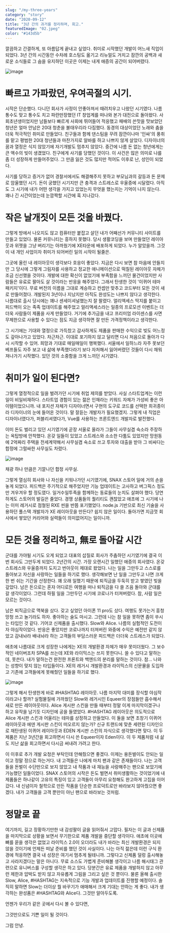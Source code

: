 ```yaml
---
slug: "/my-three-years"
category: "story"
date: "2020-09-12"
title: "3년 간의 과거를 정리하며, 회고."
featuredImage: "02.jpeg"
color: "#143d5b"
---
```


깔끔하고 간결하게, 또 아름답게 끝내고 싶었다. 취미로 시작했던 개발이 어느새 직업이 되었다. 3년 간의 시간동안 수차례 호스팅도 옮기고 리뉴얼도 거치고 잠깐의 공백과 새로운 소식들로 그 숨을 유지하던 이곳은 이제는 내게 애증의 공간이 되어버렸다.

![image](01.jpeg)

# 빠르고 가파랐던, 우여곡절의 시기.

시작은 단순했다. 다니던 회사가 사정이 안좋아져서 때려치우고 나왔던 시기였다. 나름 통수도 맞고 통수도 치고 파란만장했던 IT 창업계를 떠나와 본가 대전으로 돌아왔다. 사회초년생이었지만 남들보다 빠르게 사회에 뛰어들어 적응했고 패배의 쓴맛을 맛보았던 청년은 얼마 안남은 20대 청춘을 불태우리라 다짐했다. 동경의 대상이었던 노래와 춤을 더욱 적극적인 취미로 만들었다. 친구들과 함께 댄스팀을 꾸려 잠깐이나마 '인싸'의 풍취를 맡고 평범한 20대 청년들과 마찬가지로 알바를 하고 나쁘지 않게 살았다. 디자이너의 꿈과 열정은 식지 않았기에 자기개발도 멈추지 않았다. 중간에 나름 돈 없는 청년에게는 큰 액수의 빚이 생겼었다. 친구에게 사기를 당했던 것이다. 이 사건은 많은 의미로 나를 좀 더 성장하게 만들어주었다. 그 만큼 잃은 것도 많지만 적어도 이후로 난, 성인이 되었다.

사기를 당하고 증거가 없어 경찰서에서도 해결해주지 못하고 부모님과의 갈등과 돈 문제로 암울했던 시기. 돈이 궁했던 시기지만 큰 충격과 스트레스로 우울증에 시달렸다. 아직도 그 시기에 내가 어떤 생각을 가지고 있었는지 무엇을 했는지는 기억이 나지 않는다. 꽤나 긴 시간이었는데 눈깜짝할 시간에 훅 지나갔다.

# 작은 날개짓이 모든 것을 바꿨다.

그렇게 방에서 나오지도 않고 컴퓨터만 붙잡고 살던 내가 어째선가 커뮤니티 사이트를 만들고 있었다. 물론 커뮤니티는 흥하지 못했다. 당시 생활코딩을 보며 만들었던 레이아웃과 위젯을 그냥 버리기는 아까웠기에 XE타운에 배포하게 되었다. 누가 알았을까. 그것이 내 개인 사업이자 취미가 되어버린 일의 시작이 될줄은.

그곳에 올린 내 레이아웃이 생각보다 호응이 좋았다. 지금은 다시 보면 참 마음에 안들지만 그 당시에 그렇게 그림자를 사용하고 정교한 애니메이션으로 떡칠된 레이아웃 자체가 조금 신선했을 것이다. 개발에 대한 확신이 없었기에 부족함을 느끼던 물건이었지만 사람들은 유료로 팔아도 살 것이라는 반응을 해주었다. 그래서 탄생한 것이 '이퀴어 테마 패키지'이다. 무료 버전의 이름을 그대로 계승하고 컨셉만 맞추고 코드부터 모든 것이 새로 만들어졌다. 개발된지 3년이나 지났지만 아직도 완성도는 나쁘지 않다고 생각한다. 나름대로 출시 당시에는 꽤나 센세이셔널했는지 잘 팔렸다. 얼리액세스 딱지를 붙이고 피드백이 오는 족족 업데이트를 해주었고 얼리액세스라는 일종의 프로모션 이벤트는 더더욱 사람들이 제품을 사게 만들었다. 거기에 추가금을 내고 프리미엄 라이센스를 사면 무제한으로 사용할 수 있다는 점도 지금 생각하면 잘 만든 가격정책이라고 생각한다.

그 시기에는 기대와 열정으로 가득찼고 감사하게도 제품을 판매한 수익으로 빚도 어느정도 갚아나가고 있었다. 차근차근. 이대로 포기하지 않고 달리면 다시 처음으로 돌아가 다시 시작할 수 있어. 희망과 기대로 매일매일이 행복했다. 서울에서 일하느라 자주 못보던 베프들도 자주 보고 내 삶에 부족했다라기 보다 자처해서 잃어버렸던 것들이 다시 채워져나가기 시작했다. 있던 것의 소중함을 크게 느끼던 시기였다.

# 취미가 일이 된다면?

그렇게 열정적으로 일을 벌려가던 시기에 취업 제의를 받았다. 사실 스타트업계는 이런 일이 비일비재하다. 스타트업 경험이 있는 젊은 인재라는 키워드 자체가 가성비 좋은 아이템이었으니까. 내 포지션 자체가 디자이너면서 구현의 도구로 코드를 선택한 희귀종이라 디자이너의 눈에 들어온 것이다. 말 잘듣는 개발자가 필요했겠지. 그렇게 내 직업은 디자이너였다가, 퍼블리셔였다가, Vue를 사용하는 프론트엔드 개발자로 발전했다.

이미 돈도 벌리고 있던 시기였기에 곧장 서울로 올라가 그들이 사무실겸 숙소라 주장하는 옥탑방에 안착했다. 온갖 일들이 있었고 스트레스와 소소한 다툼도 있었지만 망원동에 2억짜리 주택을 전세계약해서 사무실겸 숙소로 쓰고 투자와 대출을 받아 그 비싸다는 합정에 그럴싸한 사무실도 차렸다.

![image](02.jpeg)

채광 하나 만큼은 기깔나던 합정 사무실.

그렇게 열심히 회사와 나 자신을 키워나가던 시기였기에, SNAX 스토어 일에 거의 손을 놓게 되었다. 피드백은 주기적으로 해주었지만 기능 업데이트는 고사하고 버그픽스 정도만 겨우겨우 할 정도였다. 일거수일투족을 함께하는 동료들의 눈치도 살펴야 했다. 당연하게도 스토어의 발길은 줄었다. 경쟁 상품들의 퀄리티도 괜찮았고 애초에 그 시기에 나는 이미 레거시로 점철된 RXE 씬을 반쯤 포기했었다. node.js 기반으로 최신 기술을 사용하던 풀스택 개발자가 XE 레이아웃을 만든다? 쉽지 않은 일이다. 돌아가면 지금껏 회사에서 쌓았던 커리어와 실력들이 의미없어지는 일이니까.

# 모든 것을 정리하고, 無로 돌아갈 시간

군대를 가야될 시기도 오게 되었고 대표의 삽질로 회사가 주춤하던 시기였기에 결국 이번 회사도 그만두게 되었다. 2년간의 시간. 가장 오랜시간 일했던 애증의 회사였다. 온갖 스트레스와 우울증까지 도지고 번아웃이 제대로 왔었다. 나는 일을 그만두고 스스로를 돌아보고 자신을 사랑하는 일들을 하기로 했다. 생각해보면 난 일을 그만두고 나면 크게 한 번 쉬는 기간을 산정한다. 꽤 오래 일했기 때문에 퇴직금을 두둑히 받고 쌓였던 빚을 갚았다. 남은 돈으로는 혼자 어디로든 여행을 떠나 퇴직금을 다 쓸 즈음 돌아와 군대를 갈 생각이었다. 그런데 하필 일을 그만두던 시기에 코로나가 터져버렸다. 참, 사람 일은 모르는 것이다.

남은 퇴직금으로 맥북을 샀다. 갖고 싶었던 아이폰 11 pro도 샀다. 여행도 못가는거 흥청망청 쓰고 놀기라도 하자. 좋아하는 술도 마시고. 그런데 나는 참 일을 못하면 좀이 쑤시는 타입인 것 같다. 기어코 신제품을 출시했다. Slow와 Alice. 나름의 실험적인 도전이자 야심작이었다. 반응은 좋았지만 코로나까지 터져버린 와중에 수익은 예전만 같지 않았고 감내놔라 배내놔라 하는 고객들의 부담스러운 피드백은 더더욱 스트레스가 되었다.

애초에 나름대로 크게 성장한 나에게는 XE의 개발환경 자체가 매우 못미더웠다. 그 보수적인 네이버조차 SPA를 쓰는데 XE와 라이믹스는 쓰지 못한다니. 쓸 수 있다고 말하는데, 못쓴다. 내가 말하는건 완전한 프론트와 백엔드의 분리를 말하는 것이다. 참... 나와는 성향이 맞지 않는 타입들이다. XE의 레거시 개발환경과 라이믹스의 신문물을 도입하고 기존에 고객들에게 못해줬던 일들을 하기로 했다.

![image](03.png)

그렇게 해서 탄생한게 바로 #HASHTAG 레이아웃. 나름 마지막 대미를 장식할 야심작이라고나 할까? 실험물질에 가까웠던 Slow와 레거시인 Equeer의 장점들만 흡수해서 새로 만든 레이아웃이다. Alice 게시판 스킨을 만들 때부터 정말 이게 마지막이겠구나 하고 유작을 남기듯 디자인에 공을 들였었다. #HASHTAG 레이아웃은 의도적으로 Alice 게시판 스킨과 어울리는 테마를 상정하고 만들었다. 이 둘을 보면 초창기 이퀴어 레이아웃과 에덴 게시판 스킨이 떠오르지 않는가? 신규 트랜드에 맞춘 세련된 디자인으로 재탄생된 이퀴어 레이아웃과 EDEN 게시판 스킨의 자식으로 생각했다면 맞다. 이 두 제품은 지난 3년간을 회고하면서 다시 쓴 Equeer이자 Eden이다. 이 두 제품처럼 내 삶도 지난 삶을 회고하면서 다시금 써내려 가려고 한다.

이 이후로 추가 개발 요청은 부탁인데 안해줬으면 좋겠다. 이제는 용돈벌이도 안되는 일이고 정말 정으로 하는거다. 내 고객들은 나에게 마치 팬과 같은 존재들이다. 나는 고객들을 돈벌이 수단만으로 보지 않았고 내 작품과 내 재능을 사랑해주는 팬으로 보았기에 가능했던 일들이었다. SNAX 스토어의 시작은 돈도 벌면서 취미생활하는 것이었기에 내 제품들은 하나같이 고유의 특징이 있고 고객들이 아무리 요청해도 완고하게 고집을 이어갔다. 내 신념이자 철학으로 만든 작품을 단순한 프로덕트로만 바라보지 않아줬으면 좋겠다. 내가 고객들을 고객 뿐만이 아닌 팬으로 바라보는 것처럼.

# 정말로 끝

여기까지, 길고 장황하기만한 내 감성팔이 글을 읽어줘서 고맙다. 필자는 이 글과 신제품을 마지막으로 상황을 보면서 무기한으로 제품 개발을 중단할 생각이다. 애초에 이곳에 뼈를 묻을 생각은 없었고 라이믹스 2.0이 오더라도 내가 바라는 최신 개발환경은 되지 않을 것이기에 언제든 떠날 준비를 했던 것이 사실이다. 나는 아직 젊은데 이런 구식 환경에 적응하면 결국 내 성장은 여기서 멈추게 될테니까. 그렇다고 신제품 덜렁 출시해놓고 사라지겠다는 말은 아니다. 무료 소스도 가볍게 준비해볼 생각이고 나름 해시태그 관련으로 유니버스를 구성할 생각은 하고 있다. 당분간은 유료 제품을 개발하지 않고 아무런 제한과 압박도 받지 않고 자유롭게 그림을 그리고 싶은 것 뿐이다. 물론 올해 출시한 Slow, Alice, #HASHTAG는 지속적으로 기능 개발과 업데이트를 진행할 예정이다. 솔직히 말하면 Slow는 더이상 뭘 바꾸기가 애매해서 크게 기대는 안하는 게 좋다. 내가 생각하는 완성품은 #HASHTAG와 Alice다. 그것만 알아두도록.

언젠가 우리가 같은 곳에서 다시 볼 수 있다면,

그것만으로도 기쁜 일이 될 것이다.

그럼 안녕.
